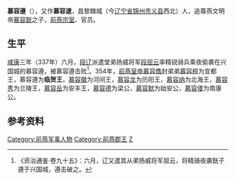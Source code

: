 '''慕容遵'''（{{bd||？|？|catIdx=m}}），又作'''慕容逮'''，昌黎棘城（今[[辽宁省|辽宁省]][[锦州市|锦州市]][[义县|义县]]西北）人，追尊燕文明帝[[慕容皝|慕容皝]]之子，[[前燕|前燕]][[宗室|宗室]]、官员。

==生平==
[[咸康_(东晋)|咸康]]三年（337年）六月，[[段辽|段辽]]派遣堂弟扬威将军[[段屈云|段屈云]]率精锐骑兵乘夜偷袭在兴国城的慕容遵，被慕容遵击败<ref>《资治通鉴·卷九十五》：六月，辽又遣其从弟扬威将军屈云，将精骑夜袭皝子遵于兴国城，遵击破之。</ref>。354年，[[前燕|前燕]][[皇帝|皇帝]][[慕容儁|慕容儁]]封弟弟[[慕容桓|慕容桓]]为宜都王，慕容遵为'''临贺王'''，[[慕容徽|慕容徽]]为河间王，[[慕容龙|慕容龙]]为历阳王，[[慕容纳|慕容纳]]为北海王，[[慕容秀|慕容秀]]为兰陵王，[[慕容岳|慕容岳]]为安丰王，[[慕容德|慕容德]]为梁公，[[慕容默|慕容默]]为始安公，[[慕容偻|慕容偻]]为南康公。

==参考资料==
{{reflist}}

{{DEFAULTSORT:M}}
[[Category:前燕军事人物|Category:前燕军事人物]]
[[Category:前燕郡王|Category:前燕郡王]]
[[Category:昌黎慕容氏|Z]]